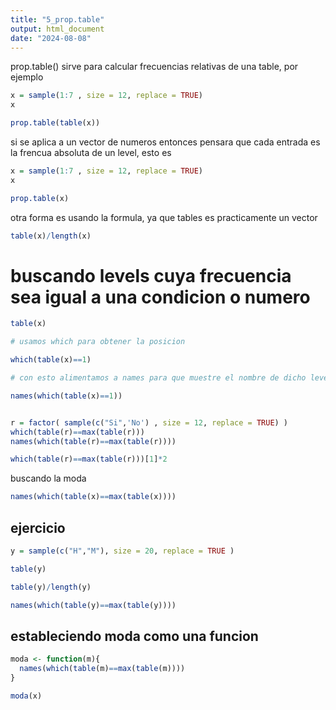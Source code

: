 ```yaml
---
title: "5_prop.table"
output: html_document
date: "2024-08-08"
---
```


prop.table()  sirve para calcular frecuencias relativas de una table, por ejemplo

```r
x = sample(1:7 , size = 12, replace = TRUE)
x

prop.table(table(x))

```


si se aplica a un vector de numeros entonces pensara que cada entrada es la frencua absoluta de un level, esto es


```r
x = sample(1:7 , size = 12, replace = TRUE)
x

prop.table(x)

```


otra forma es usando la formula, ya que tables es practicamente un vector


```r
table(x)/length(x)

```


# buscando levels cuya frecuencia sea igual a una condicion o numero

```r
table(x)

# usamos which para obtener la posicion 

which(table(x)==1)

# con esto alimentamos a names para que muestre el nombre de dicho level

names(which(table(x)==1))



```



```r
r = factor( sample(c("Si",'No') , size = 12, replace = TRUE) ) 
which(table(r)==max(table(r)))
names(which(table(r)==max(table(r))))
```



```r

which(table(r)==max(table(r)))[1]*2

```



buscando la moda

```r

names(which(table(x)==max(table(x))))

```


## ejercicio

```r

y = sample(c("H","M"), size = 20, replace = TRUE )

table(y)

table(y)/length(y)

names(which(table(y)==max(table(y))))


```


## estableciendo moda como una funcion

```r
moda <- function(m){
  names(which(table(m)==max(table(m))))
}

moda(x)
```
















